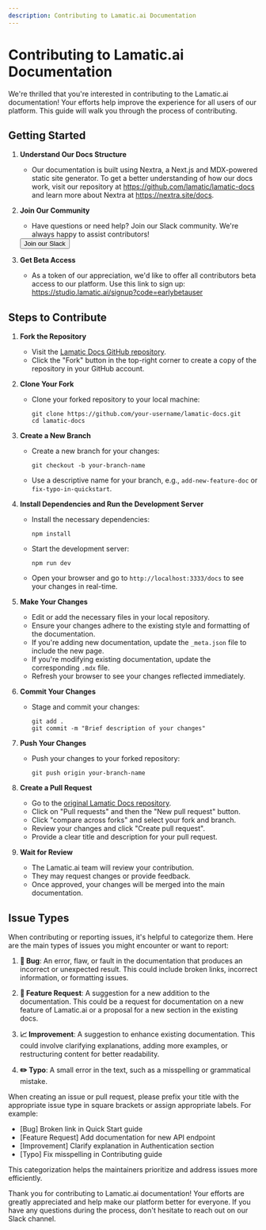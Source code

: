 ```yaml
---
description: Contributing to Lamatic.ai Documentation
---
```


# Contributing to Lamatic.ai Documentation

We're thrilled that you're interested in contributing to the Lamatic.ai documentation! Your efforts help improve the experience for all users of our platform. This guide will walk you through the process of contributing.

## Getting Started

1. **Understand Our Docs Structure**

   - Our documentation is built using Nextra, a Next.js and MDX-powered static site generator. To get a better understanding of how our docs work, visit our repository at https://github.com/lamatic/lamatic-docs and learn more about Nextra at https://nextra.site/docs.

2. **Join Our Community**

   - Have questions or need help? Join our Slack community. We're always happy to assist contributors!

   <div style={{ display: "flex", justifyContent: "center" }}>
     <a href="https://lamatic.ai/docs/slack" target="_blank">
       <button
         style={{
           padding: "10px 20px",
           backgroundColor: "red",
           color: "white",
           border: "none",
           borderRadius: "5px",
           cursor: "pointer",
           display: "flex",
           justifyContent: "center",
           alignItems: "center",
         }}
       >
         <span style={{ color: "white" }}>Join our Slack</span>
       </button>
     </a>
   </div>

3. **Get Beta Access**
   - As a token of our appreciation, we'd like to offer all contributors beta access to our platform. Use this link to sign up: https://studio.lamatic.ai/signup?code=earlybetauser

## Steps to Contribute

1. **Fork the Repository**

   - Visit the [Lamatic Docs GitHub repository](https://github.com/lamatic/lamatic-docs).
   - Click the "Fork" button in the top-right corner to create a copy of the repository in your GitHub account.

2. **Clone Your Fork**

   - Clone your forked repository to your local machine:
     ```
     git clone https://github.com/your-username/lamatic-docs.git
     cd lamatic-docs
     ```

3. **Create a New Branch**

   - Create a new branch for your changes:
     ```
     git checkout -b your-branch-name
     ```
   - Use a descriptive name for your branch, e.g., `add-new-feature-doc` or `fix-typo-in-quickstart`.

4. **Install Dependencies and Run the Development Server**

   - Install the necessary dependencies:
     ```
     npm install
     ```
   - Start the development server:
     ```
     npm run dev
     ```
   - Open your browser and go to `http://localhost:3333/docs` to see your changes in real-time.

5. **Make Your Changes**

   - Edit or add the necessary files in your local repository.
   - Ensure your changes adhere to the existing style and formatting of the documentation.
   - If you're adding new documentation, update the `_meta.json` file to include the new page.
   - If you're modifying existing documentation, update the corresponding `.mdx` file.
   - Refresh your browser to see your changes reflected immediately.

6. **Commit Your Changes**

   - Stage and commit your changes:
     ```
     git add .
     git commit -m "Brief description of your changes"
     ```

7. **Push Your Changes**

   - Push your changes to your forked repository:
     ```
     git push origin your-branch-name
     ```

8. **Create a Pull Request**

   - Go to the [original Lamatic Docs repository](https://github.com/lamatic/lamatic-docs).
   - Click on "Pull requests" and then the "New pull request" button.
   - Click "compare across forks" and select your fork and branch.
   - Review your changes and click "Create pull request".
   - Provide a clear title and description for your pull request.

9. **Wait for Review**
   - The Lamatic.ai team will review your contribution.
   - They may request changes or provide feedback.
   - Once approved, your changes will be merged into the main documentation.

## Issue Types

When contributing or reporting issues, it's helpful to categorize them. Here are the main types of issues you might encounter or want to report:

1. **🐛 Bug**: An error, flaw, or fault in the documentation that produces an incorrect or unexpected result. This could include broken links, incorrect information, or formatting issues.

2. **🚀 Feature Request**: A suggestion for a new addition to the documentation. This could be a request for documentation on a new feature of Lamatic.ai or a proposal for a new section in the existing docs.

3. **📈 Improvement**: A suggestion to enhance existing documentation. This could involve clarifying explanations, adding more examples, or restructuring content for better readability.

4. **✏️ Typo**: A small error in the text, such as a misspelling or grammatical mistake.

When creating an issue or pull request, please prefix your title with the appropriate issue type in square brackets or assign appropriate labels. For example:

- [Bug] Broken link in Quick Start guide
- [Feature Request] Add documentation for new API endpoint
- [Improvement] Clarify explanation in Authentication section
- [Typo] Fix misspelling in Contributing guide

This categorization helps the maintainers prioritize and address issues more efficiently.

Thank you for contributing to Lamatic.ai documentation! Your efforts are greatly appreciated and help make our platform better for everyone. If you have any questions during the process, don't hesitate to reach out on our Slack channel.
